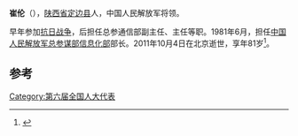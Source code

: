 '''崔伦'''（{{bd|1920年|9月4日|2001年|10月4日}}），[[陕西省|陕西省]][[定边县|定边县]]人，中国人民解放军将领。

早年参加[[抗日战争|抗日战争]]，后担任总参通信部副主任、主任等职。1981年6月，担任[[中国人民解放军总参谋部信息化部|中国人民解放军总参谋部信息化部]]部长。2011年10月4日在北京逝世，享年81岁<ref>{{cite news|title=解放军总参谋部通信部原部长崔伦同志逝世|url=http://mil.news.sina.com.cn/2001-10-18/39708.html|accessdate=2014-12-11|newspaper=新浪网|archive-date=2016-03-04|archive-url=https://web.archive.org/web/20160304193543/http://mil.news.sina.com.cn/2001-10-18/39708.html|dead-url=no}}</ref>。

==参考==
{{reflist}}
{{start box}}
{{s-mil}}
{{s-before|[[江文|江文]]}}
{{s-title|[[中国人民解放军总参谋部信息化部|中国人民解放军总参谋部信息化部]]部长|1981年6月-1985年7月}} 
{{s-after|[[刁培泽|刁培泽]]}}
{{end box}}
{{中国军事人物小作品}}

[[Category:第六届全国人大代表|Category:第六届全国人大代表]]